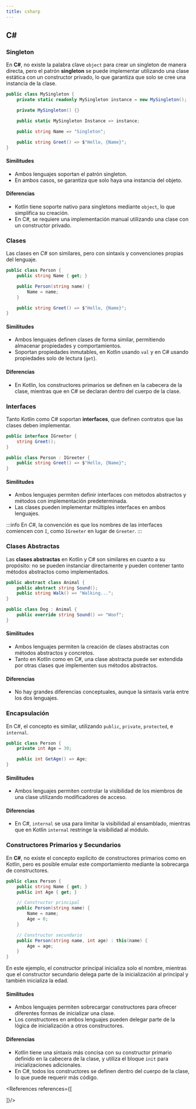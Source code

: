 ```yaml
---
title: csharp
---
```


<ReadingTime/>


## C#

### Singleton

En **C#**, no existe la palabra clave `object` para crear un singleton de manera directa, pero el patrón **singleton** se puede implementar utilizando una clase estática con un constructor privado, lo que garantiza que solo se cree una instancia de la clase.

```csharp
public class MySingleton {
    private static readonly MySingleton instance = new MySingleton();

    private MySingleton() {}

    public static MySingleton Instance => instance;

    public string Name => "Singleton";

    public string Greet() => $"Hello, {Name}";
}
```

#### Similitudes

- Ambos lenguajes soportan el patrón singleton.
- En ambos casos, se garantiza que solo haya una instancia del objeto.

#### Diferencias

- Kotlin tiene soporte nativo para singletons mediante `object`, lo que simplifica su creación.
- En C#, se requiere una implementación manual utilizando una clase con un constructor privado.

### Clases

Las clases en _C#_ son similares, pero con sintaxis y convenciones propias del lenguaje.

```csharp
public class Person {
    public string Name { get; }

    public Person(string name) {
        Name = name;
    }

    public string Greet() => $"Hello, {Name}";
}
```

#### Similitudes

- Ambos lenguajes definen clases de forma similar, permitiendo almacenar propiedades y comportamientos.
- Soportan propiedades inmutables, en Kotlin usando `val` y en C# usando propiedades solo de lectura (`get`).

#### Diferencias

- En Kotlin, los constructores primarios se definen en la cabecera de la clase, mientras que en C# se declaran dentro del cuerpo de la clase.

### Interfaces

Tanto Kotlin como C# soportan **interfaces**, que definen contratos que las clases deben implementar.

```csharp
public interface IGreeter {
    string Greet();
}

public class Person : IGreeter {
    public string Greet() => $"Hello, {Name}";
}
```

#### Similitudes

- Ambos lenguajes permiten definir interfaces con métodos abstractos y métodos con implementación predeterminada.
- Las clases pueden implementar múltiples interfaces en ambos lenguajes.

:::info
En _C#_, la convención es que los nombres de las interfaces comiencen con `I`, como `IGreeter` en lugar de `Greeter`.
:::

### Clases Abstractas

Las **clases abstractas** en Kotlin y C# son similares en cuanto a su propósito: no se pueden instanciar directamente y pueden contener tanto métodos abstractos como implementados.

```csharp
public abstract class Animal {
    public abstract string Sound();
    public string Walk() => "Walking...";
}

public class Dog : Animal {
    public override string Sound() => "Woof";
}
```

#### Similitudes

- Ambos lenguajes permiten la creación de clases abstractas con métodos abstractos y concretos.
- Tanto en Kotlin como en C#, una clase abstracta puede ser extendida por otras clases que implementen sus métodos abstractos.

#### Diferencias

- No hay grandes diferencias conceptuales, aunque la sintaxis varía entre los dos lenguajes.

### Encapsulación

En C#, el concepto es similar, utilizando `public`, `private`, `protected`, e `internal`.

```csharp
public class Person {
    private int Age = 30;

    public int GetAge() => Age;
}
```

#### Similitudes

- Ambos lenguajes permiten controlar la visibilidad de los miembros de una clase utilizando modificadores de acceso.

#### Diferencias

- En C#, `internal` se usa para limitar la visibilidad al ensamblado, mientras que en Kotlin `internal` restringe la visibilidad al módulo.

### Constructores Primarios y Secundarios

En **C#**, no existe el concepto explícito de constructores primarios como en Kotlin, pero es posible emular este comportamiento mediante la sobrecarga de constructores.

```csharp
public class Person {
    public string Name { get; }
    public int Age { get; }

    // Constructor principal
    public Person(string name) {
        Name = name;
        Age = 0;
    }

    // Constructor secundario
    public Person(string name, int age) : this(name) {
        Age = age;
    }
}
```

En este ejemplo, el constructor principal inicializa solo el nombre, mientras que el constructor secundario delega parte de la inicialización al principal y también inicializa la edad.

#### Similitudes

- Ambos lenguajes permiten sobrecargar constructores para ofrecer diferentes formas de inicializar una clase.
- Los constructores en ambos lenguajes pueden delegar parte de la lógica de inicialización a otros constructores.

#### Diferencias

- Kotlin tiene una sintaxis más concisa con su constructor primario definido en la cabecera de la clase, y utiliza el bloque `init` para inicializaciones adicionales.
- En C#, todos los constructores se definen dentro del cuerpo de la clase, lo que puede requerir más código.

<References references={[

]}/>
